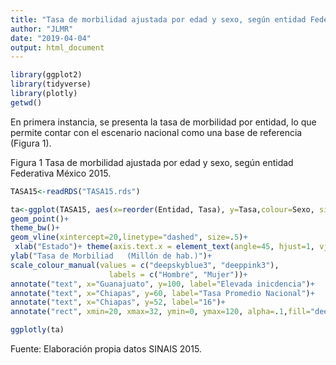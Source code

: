 ```yaml
---
title: "Tasa de morbilidad ajustada por edad y sexo, según entidad Federativa. México 2015."
author: "JLMR"
date: "2019-04-04"
output: html_document
---
```




```r
library(ggplot2)
library(tidyverse)
library(plotly)
getwd()
```


En primera instancia, se presenta la tasa de morbilidad por entidad, lo que
permite contar con el escenario nacional como una base de referencia (Figura 1).


Figura 1 Tasa de morbilidad ajustada por edad y sexo, según entidad Federativa  México 2015.

```r

TASA15<-readRDS("TASA15.rds")

ta<-ggplot(TASA15, aes(x=reorder(Entidad, Tasa), y=Tasa,colour=Sexo, size=Tasa))+
geom_point()+
theme_bw()+
geom_vline(xintercept=20,linetype="dashed", size=.5)+
 xlab("Estado")+ theme(axis.text.x = element_text(angle=45, hjust=1, vjust=1))+
ylab("Tasa de Morbiliad   (Millón de hab.)")+
scale_colour_manual(values = c("deepskyblue3", "deeppink3"), 
                      labels = c("Hombre", "Mujer"))+
annotate("text", x="Guanajuato", y=100, label="Elevada inicdencia")+
annotate("text", x="Chiapas", y=60, label="Tasa Promedio Nacional")+
annotate("text", x="Chiapas", y=52, label="16")+
annotate("rect", xmin=20, xmax=32, ymin=0, ymax=120, alpha=.1,fill="deeppink3")

ggplotly(ta)

```
Fuente: Elaboración propia datos SINAIS 2015.